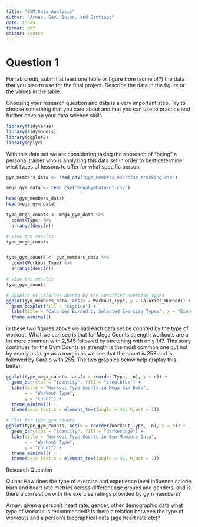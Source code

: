 ```yaml
---
title: "GYM Data Analysis"
author: "Arnav, Sam, Quinn, and Santiago"
date: today
format: pdf
editor: source
---
```


# Question 1

For lab credit, submit at least one table or figure from (some of?) the data that you plan to use for the final
project. Describe the data in the figure or the values in the table.

Choosing your research question and data is a very important step. Try to choose something that you care
about and that you can use to practice and further develop your data science skills.

```r
library(tidyverse)
library(tidymodels)
library(ggplot2)
library(dplyr)
```

With this data set we are considering taking the approach of "being" a personal trainer who is analyzing this data set in order to best determine what types of lessons to offer for what specific person.

```r

gym_members_data <- read_csv("gym_members_exercise_tracking.csv")

mega_gym_data <- read_csv("megaGymDataset.csv")

head(gym_members_data)
head(mega_gym_data)
```

```r

type_mega_counts <- mega_gym_data %>%
  count(Type) %>%
  arrange(desc(n))

# View the results
type_mega_counts


type_gym_counts <- gym_members_data %>%
  count(Workout_Type) %>%
  arrange(desc(n))

# View the results
type_gym_counts
```

```r


# Boxplot of Calories Burned by the specified exercise types
ggplot(gym_members_data, aes(x = Workout_Type, y = Calories_Burned)) +
  geom_boxplot(fill = "skyblue") +
  labs(title = "Calories Burned by Selected Exercise Types", x = "Exercise Type", y = "Calories Burned") +
  theme_minimal()
```


in these two figures above we had each data set be counted by the type of workout. What we can see is that for Mega Counts strength workouts are a lot more common with 2,545 followed by stretching with only 147. This story continues for the Gym Counts as strength is the most common one but not by nearly as large as a margin as we see that the count is 258 and is followed by Cardio with 255. The two graphics below help display this better.

```r

ggplot(type_mega_counts, aes(x = reorder(Type, -n), y = n)) +
  geom_bar(stat = "identity", fill = "steelblue") +
  labs(title = "Workout Type Counts in Mega Gym Data",
       x = "Workout Type",
       y = "Count") +
  theme_minimal() +
  theme(axis.text.x = element_text(angle = 45, hjust = 1))

# Plot for type_gym_counts
ggplot(type_gym_counts, aes(x = reorder(Workout_Type, -n), y = n)) +
  geom_bar(stat = "identity", fill = "darkorange") +
  labs(title = "Workout Type Counts in Gym Members Data",
       x = "Workout Type",
       y = "Count") +
  theme_minimal() +
  theme(axis.text.x = element_text(angle = 45, hjust = 1))
```
Research Question

Quinn: How does the type of exercise and experience level influence calorie burn and heart rate metrics across different age groups and genders, and is there a correlation with the exercise ratings provided by gym members?

Arnav: given a person's heart rate, gender, other demographic data what type of workout is recommended? Is there a relation between the type of workouts and a person's biographical data (age heart rate etc)?
